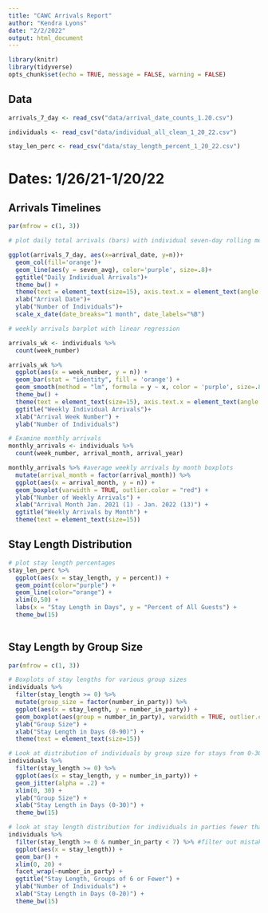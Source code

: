 ```yaml
---
title: "CAWC Arrivals Report"
author: "Kendra Lyons"
date: "2/2/2022"
output: html_document
---
```


```r
library(knitr)
library(tidyverse)
opts_chunk$set(echo = TRUE, message = FALSE, warning = FALSE)
```

## Data

```r

arrivals_7_day <- read_csv("data/arrival_date_counts_1.20.csv")

individuals <- read_csv("data/individual_all_clean_1_20_22.csv")

stay_len_perc <- read_csv("data/stay_length_percent_1_20_22.csv")

```

# Dates: 1/26/21-1/20/22

## Arrivals Timelines

```r

par(mfrow = c(1, 3))

# plot daily total arrivals (bars) with individual seven-day rolling mean (purple line)

ggplot(arrivals_7_day, aes(x=arrival_date, y=n))+
  geom_col(fill='orange')+
  geom_line(aes(y = seven_avg), color='purple', size=.8)+
  ggtitle("Daily Individual Arrivals")+
  theme_bw() +
  theme(text = element_text(size=15), axis.text.x = element_text(angle = 45, hjust=1))+
  xlab("Arrival Date")+
  ylab("Number of Individuals")+ 
  scale_x_date(date_breaks="1 month", date_labels="%B")

# weekly arrivals barplot with linear regression

arrivals_wk <- individuals %>%
  count(week_number)

arrivals_wk %>%
  ggplot(aes(x = week_number, y = n)) +
  geom_bar(stat = "identity", fill = 'orange') +
  geom_smooth(method = "lm", formula = y ~ x, color = 'purple', size=.8) +
  theme_bw() +
  theme(text = element_text(size=15), axis.text.x = element_text(angle = 45, hjust=1)) +
  ggtitle("Weekly Individual Arrivals")+
  xlab("Arrival Week Number") +
  ylab("Number of Individuals")

# Examine monthly arrivals
monthly_arrivals <- individuals %>%
  count(week_number, arrival_month, arrival_year)

monthly_arrivals %>% #average weekly arrivals by month boxplots
  mutate(arrival_month = factor(arrival_month)) %>%
  ggplot(aes(x = arrival_month, y = n)) +
  geom_boxplot(varwidth = TRUE, outlier.color = "red") +
  ylab("Number of Weekly Arrivals") +
  xlab("Arrival Month Jan. 2021 (1) - Jan. 2022 (13)") +
  ggtitle("Weekly Arrivals by Month") +
  theme(text = element_text(size=15))

```

## Stay Length Distribution

```r

# plot stay length percentages
stay_len_perc %>%
  ggplot(aes(x = stay_length, y = percent)) +
  geom_point(color="purple") +
  geom_line(color="orange") +
  xlim(0,50) +
  labs(x = "Stay Length in Days", y = "Percent of All Guests") +
  theme_bw(15)
  
```

## Stay Length by Group Size

```r

par(mfrow = c(1, 3))

# Boxplots of stay lengths for various group sizes
individuals %>%
  filter(stay_length >= 0) %>% 
  mutate(group_size = factor(number_in_party)) %>%
  ggplot(aes(x = stay_length, y = number_in_party)) +
  geom_boxplot(aes(group = number_in_party), varwidth = TRUE, outlier.color = "red",)  + # zoom in on plot because there are a few large outliers
  ylab("Group Size") +
  xlab("Stay Length in Days (0-90)") +
  theme(text = element_text(size=15))

# Look at distribution of individuals by group size for stays from 0-30 days
individuals %>%
  filter(stay_length >= 0) %>% 
  ggplot(aes(x = stay_length, y = number_in_party)) +
  geom_jitter(alpha = .2) +
  xlim(0, 30) +  
  ylab("Group Size") +
  xlab("Stay Length in Days (0-30)") +
  theme_bw(15) 

# look at stay length distribution for individuals in parties fewer than 7
individuals %>%
  filter(stay_length >= 0 & number_in_party < 7) %>% #filter out mistakes in recording year (negative values)
  ggplot(aes(x = stay_length)) +
  geom_bar() +
  xlim(0, 20) +
  facet_wrap(~number_in_party) +
  ggtitle("Stay Length, Groups of 6 or Fewer") +
  ylab("Number of Individuals") +
  xlab("Stay Length in Days (0-20)") +
  theme_bw(15)

```


